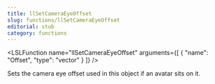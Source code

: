 ```yaml
---
title: llSetCameraEyeOffset
slug: functions/llSetCameraEyeOffset
editorial: stub
category: functions
---
```


<LSLFunction
	name="llSetCameraEyeOffset"
	arguments={[
	{
		"name": "Offset",
		"type": "vector"
	}
]}
/>

Sets the camera eye offset used in this object if an avatar sits on it.
